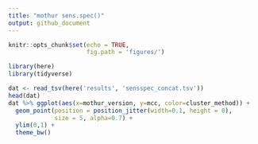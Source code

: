 ```yaml
---
title: "mothur sens.spec()"
output: github_document
---
```


```r
knitr::opts_chunk$set(echo = TRUE,
                      fig.path = 'figures/')
```
```r
library(here)
library(tidyverse)
```

```r
dat <- read_tsv(here('results', 'sensspec_concat.tsv'))
head(dat)
dat %>% ggplot(aes(x=mothur_version, y=mcc, color=cluster_method)) +
  geom_point(position = position_jitter(width=0.1, height = 0),
             size = 5, alpha=0.7) +
  ylim(0,1) +
  theme_bw()
```

